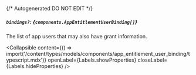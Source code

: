 {/* Autogenerated DO NOT EDIT  */}

##### `bindings?`: *{`components.AppEntitlementUserBinding[]`}*
The list of app users that may also have grant information.

<Collapsible content={() => import('/content/types/models/components/app_entitlement_user_binding/typescript.mdx')} openLabel={Labels.showProperties} closeLabel={Labels.hideProperties} />




